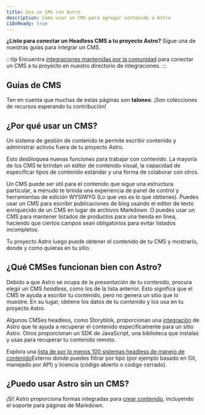 ```yaml
---
title: Usa un CMS con Astro
description: Cómo usar un CMS para agregar contenido a Astro
i18nReady: true
---
```




**¿Listo para conectar un Headless CMS a tu proyecto Astro?** Sigue una de nuestras guías para integrar un CMS.

:::tip
Encuentra [integraciones mantenidas por la comunidad](https://astro.build/integrations/?search=cms) para conectar un CMS a tu proyecto en nuestro directorio de integraciones. 
:::

## Guías de CMS

Ten en cuenta que muchas de estas páginas son **talones**: ¡Son colecciones de recursos esperando tu contribución!

<CMSGuidesNav />

## ¿Por qué usar un CMS?

Un sistema de gestión de contenido te permite escribir contenido y administrar activos fuera de tu proyecto Astro.

Esto desbloquea nuevas funciones para trabajar con contenido. La mayoría de los CMS te brindan un editor de contenido visual, la capacidad de especificar tipos de contenido estándar y una forma de colaborar con otros.

Un CMS puede ser útil para el contenido que sigue una estructura particular, a menudo te brinda una experiencia de panel de control y herramientas de edición WYSIWYG (Lo que ves es lo que obtienes). Puedes usar un CMS para escribir publicaciones de blog usando el editor de texto enriquecido de un CMS en lugar de archivos Markdown. O puedes usar un CMS para mantener listados de productos para una tienda en línea, haciendo que ciertos campos sean obligatorios para evitar listados incompletos.

Tu proyecto Astro luego puede obtener el contenido de tu CMS y mostrarlo, donde y como quieras en tu sitio.


## ¿Qué CMSes funcionan bien con Astro?

Debido a que Astro se ocupa de la _presentación_ de tu contenido, procura elegir un CMS _headless_, como los de la lista anterior. Esto significa que el CMS te ayuda a escribir tu contenido, pero no genera un sitio que lo muestre. En su lugar, obtiene los datos de tu contenido y los usa en tu proyecto Astro.

Algunos CMSes headless, como Storyblok, proporcionan una [integración](/es/guides/integrations-guide/) de Astro que te ayuda a recuperar el contenido específicamente para un sitio Astro. Otros proporcionan un SDK de JavaScript, una biblioteca que instalas y usas para recuperar tu contenido remoto.

<ReadMore> Explora una [lista de por lo menos 100 sistemas headless de manejo de contenido](https://jamstack.org/headless-cms/)<Badge variant="accent">Externo</Badge> donde puedes filtrar por tipo (por ejemplo basado en Git, manejado por API) y licencia (código abierto o código cerrado).</ReadMore>

## ¿Puedo usar Astro sin un CMS?

¡Sí! Astro proporciona formas integradas para [crear contenido](/es/guides/content/), incluyendo el soporte para páginas de Markdown.
